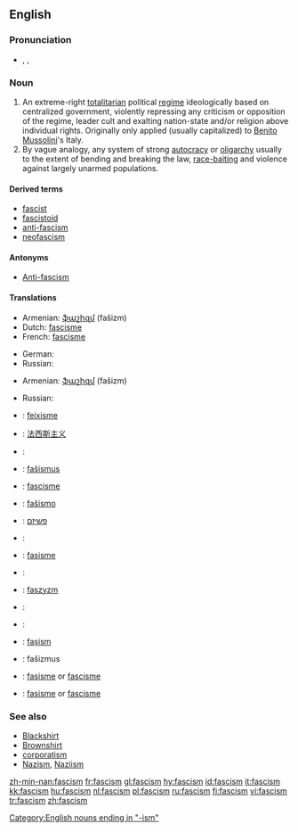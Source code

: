 {{wikipedia}}
==English==

===Pronunciation===
* {{enPR|făsh'ĭz(ə)m}}, {{IPA|/ˈfæʃɪz(ə)m/}}, {{SAMPA|/"f{SIz(@)m/}}

===Noun===
{{en-noun}}

# An extreme-right [[totalitarian]] political [[regime]] ideologically based on centralized government, violently repressing any criticism or opposition of the regime, leader cult and exalting nation-state and/or religion above individual rights. Originally only applied (usually capitalized) to [[Benito Mussolini]]'s Italy.
# By vague analogy, any system of strong [[autocracy]] or [[oligarchy]] usually to the extent of bending and breaking the law, [[race-baiting]] and violence against largely unarmed populations.

====Derived terms====
* [[fascist]]
* [[fascistoid]]
* [[anti-fascism]]
* [[neofascism]]

====Antonyms====
* [[Anti-fascism]]

====Translations====
{{trans-top|extreme-right totalitarian political regime}}
* Armenian: [[ֆաշիզմ]] (fašizm)
* Dutch: [[fascisme]] {{n}}
* French: [[fascisme]] {{m}}
{{trans-mid}}
* German: {{t+|de|Faschismus|m}}
* Russian: {{t+|ru|фашизм|f|tr=fašizm|sc=Cyrl}}
{{trans-bottom}}

{{trans-top|system of strong autocracy or oligarchy}}
* Armenian: [[ֆաշիզմ]] (fašizm)
{{trans-mid}}
* Russian: {{t+|ru|фашизм|f|tr=fašizm|sc=Cyrl}}
{{trans-bottom}}

{{checktrans-top}}
* {{ttbc|Catalan}}: [[feixisme]] {{m}}
* {{ttbc|Chinese}}: [[法西斯主义]]
* {{ttbc|Croatian}}: {{t-|hr|fašizam|m}}
* {{ttbc|Czech}}: [[fašismus]] {{m}}
* {{ttbc|Danish}}: [[fascisme]] {{c}}
* {{ttbc|Esperanto}}: [[faŝismo]]
* {{ttbc|Hebrew}}: [[פשיזם]]
* {{ttbc|Icelandic}}: {{t-|is|fasismi|m}}
* {{ttbc|Indonesian}}: [[fasisme]]
* {{ttbc|Italian}}: {{t+|it|fascismo|m}}
{{trans-mid}}
* {{ttbc|Polish}}: [[faszyzm]] {{m}}
* {{ttbc|Spanish}}: {{t+|es|fascismo|m}}
* {{ttbc|Swedish}}: {{t-|sv|fascism|c}}
* {{ttbc|Turkish}}: [[faşism]]
* {{ttbc|Slovak}}: fašizmus
* {{ttbc|Norwegian Nynorsk}}: [[fasisme]] or [[fascisme]]
* {{ttbc|Norwegian Bokmål}}: [[fasisme]] or [[fascisme]]
{{trans-bottom}}

===See also===
<!-- which of these should really be capitalised? -->
* [[Blackshirt]]
* [[Brownshirt]]
* [[corporatism]]
* [[Nazism]], [[Naziism]]

[[Category:English nouns ending in "-ism"]]

[[zh-min-nan:fascism]]
[[fr:fascism]]
[[gl:fascism]]
[[hy:fascism]]
[[id:fascism]]
[[it:fascism]]
[[kk:fascism]]
[[hu:fascism]]
[[nl:fascism]]
[[pl:fascism]]
[[ru:fascism]]
[[fi:fascism]]
[[vi:fascism]]
[[tr:fascism]]
[[zh:fascism]]